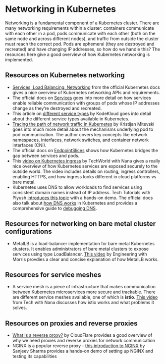 # Networking in Kubernetes {.unnumbered}

Networking is a fundamental component of a Kubernetes cluster. There are many networking requirements within a cluster: containers communicate with each other in a pod, pods communicate with each other (both on the same node and across different nodes), and traffic from outside the cluster must reach the correct pod. Pods are ephemeral (they are destroyed and recreated) and have changing IP addresses, so how do we handle this? The resources here give a good overview of how Kubernetes networking is implemented. 

## Resources on Kubernetes networking

* [Services, Load Balancing, Networking](https://kubernetes.io/docs/concepts/services-networking/) from the official Kubernetes docs gives a nice overview of Kubernetes networking APIs and requirements.  
* The official docs on [Services](https://kubernetes.io/docs/concepts/services-networking/service/) goes into more detail on how services enable reliable communication with groups of pods whose IP addresses change as they're destroyed and recreated.
* This article on [different service types](https://kodekloud.com/blog/clusterip-nodeport-loadbalancer/) by KodeKloud goes into detail about the different service types available in Kubernetes.
* [Tracing the path of network traffic in Kubernetes](https://learnk8s.io/kubernetes-network-packets) by Kristijan Mitevski goes into much more detail about the mechanisms underlying pod to pod communication. The author covers key concepts like network namespaces, interfaces, network switches, and container network interfaces (CNI).
* The official docs on [EndpointSlices](https://kubernetes.io/docs/concepts/services-networking/endpoint-slices/) shows how Kubernetes bridges the gap between services and pods. 
* This [video on Kubernetes ingress](https://www.youtube.com/watch?v=80Ew_fsV4rM) by TechWorld with Nana gives a really nice overview of how Kubernetes services are exposed securely to the outside world. The video includes details on routing, ingress controllers, enabling HTTPS, and how ingress looks different in cloud platforms vs bare metal. 
* Kubernetes uses DNS to allow workloads to find services using consistent domain names instead of IP address. Tech Tutorials with Piyush [introduces this topic](https://www.youtube.com/watch?v=VcWpZoRAQXE) with a hands-on demo. The official docs also talk about [how DNS works](https://kubernetes.io/docs/concepts/services-networking/dns-pod-service/) in Kubernetes and provides a comprehensive guide to [debugging DNS](https://kubernetes.io/docs/tasks/administer-cluster/dns-debugging-resolution/).

## Resources for networking on bare metal cluster configurations

* MetalLB is a load-balancer implementation for bare metal Kubernetes clusters. It enables administrators of bare metal clusters to expose services using type LoadBalancer. [This video](https://www.youtube.com/watch?v=k8bxtsWe9qw) by Engineering with Morris provdies a clear and concise explanation of how MetalLB works. 

## Resources for service meshes

* A service mesh is a piece of infrastructure that makes communication between Kubernetes microservices more secure and trackable. There are different service meshes available, one of which is **istio**. [This video](https://istio.io/latest/about/service-mesh/) from Tech with Nana discusses how istio works and what problems it solves.

## Resources on proxies and reverse proxies

* [What is a reverse proxy?](https://www.cloudflare.com/en-gb/learning/cdn/glossary/reverse-proxy/) by CloudFlare provides a good overview of why we need proxies and reverse proxies for network communication
* NGINX is a popular reverse proxy - [this introduction to NGINX](https://dev.to/thesanjeevsharma/introduction-to-nginx-213b) by Sanjeev Sharma provides a hands-on demo of setting up NGINX and testing its capabilities
